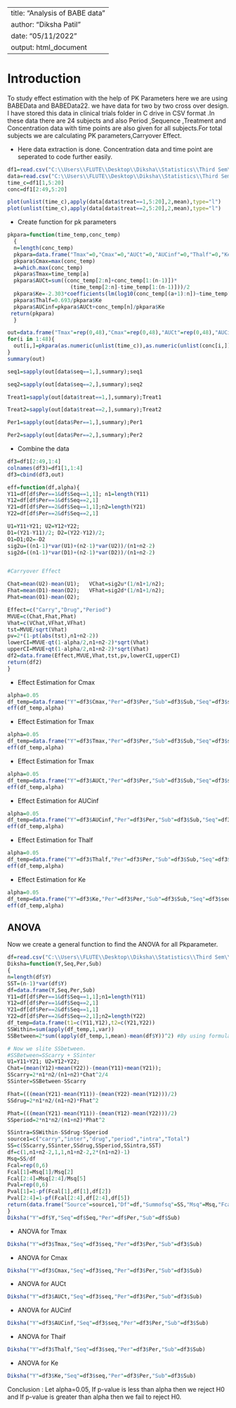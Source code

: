 -------------------------------------------------------------------------------------------------------------
title: "Analysis of BABE data"
author: "Diksha Patil"
date: "05/11/2022"
output: html_document
-------------------------------------------------------------------------------------------------
# Introduction
  To study effect estimation with the help of PK Parameters here we are using BABEData and BABEData22.
  we have data for two by two cross over design. I have stored this data  in clinical trials folder in C drive in CSV format .In these data there are 24 subjects and also Period ,Sequence ,Treatment and Concentration data with time points are also given for all subjects.For total subjects we are calculating PK parameters,Carryover Effect.
   
* 
  Here data extraction is done. Concentration data and time point are seperated to code further easily.
```{r}
df1=read.csv("C:\\Users\\FLUTE\\Desktop\\Diksha\\Statistics\\Third Sem\\ST 306\\MCP\\Clinical Trials\\BABEData.csv",header = F)
data=read.csv("C:\\Users\\FLUTE\\Desktop\\Diksha\\Statistics\\Third Sem\\ST 306\\MCP\\Clinical Trials\\BABEData.csv")
time_c=df1[1,5:20]
conc=df1[2:49,5:20]
```

```{r}
plot(unlist(time_c),apply(data[data$treat==1,5:20],2,mean),type="l")
plot(unlist(time_c),apply(data[data$treat==2,5:20],2,mean),type="l")

```
* Create function for pk parameters 
```{r}
pkpara=function(time_temp,conc_temp)
  {
  n=length(conc_temp)
  pkpara=data.frame("Tmax"=0,"Cmax"=0,"AUCt"=0,"AUCinf"=0,"Thalf"=0,"Ke"=0)
  pkpara$Cmax=max(conc_temp)
  a=which.max(conc_temp)
  pkpara$Tmax=time_temp[a]
  pkpara$AUCt=sum((conc_temp[2:n]+conc_temp[1:(n-1)])*
                    (time_temp[2:n]-time_temp[1:(n-1)]))/2
  pkpara$Ke=-2.303*coefficients(lm(log10(conc_temp[(a+1):n])~time_temp[(a+1):n]))[2]
  pkpara$Thalf=0.693/pkpara$Ke
  pkpara$AUCinf=pkpara$AUCt+conc_temp[n]/pkpara$Ke
 return(pkpara)
  }
```


```{r}
out=data.frame("Tmax"=rep(0,48),"Cmax"=rep(0,48),"AUCt"=rep(0,48),"AUCinf"=rep(0,48),"Thalf"=rep(0,48),"Ke"=rep(0,48))
for(i in 1:48){
  out[i,]=pkpara(as.numeric(unlist(time_c)),as.numeric(unlist(conc[i,])))
}
summary(out)
```
```{r}
seq1=sapply(out[data$seq==1,],summary);seq1

```
```{r}
seq2=sapply(out[data$seq==2,],summary);seq2
```
```{r}
Treat1=sapply(out[data$treat==1,],summary);Treat1
```
```{r}
Treat2=sapply(out[data$treat==2,],summary);Treat2
```
```{r}
Per1=sapply(out[data$Per==1,],summary);Per1
```
```{r}
Per2=sapply(out[data$Per==2,],summary);Per2
```
* Combine the data
```{r}
df3=df1[2:49,1:4]
colnames(df3)=df1[1,1:4]
df3=cbind(df3,out)
```

```{r}

eff=function(df,alpha){
Y11=df[df$Per==1&df$Seq==1,1]; n1=length(Y11)
Y12=df[df$Per==1&df$Seq==2,1]
Y21=df[df$Per==2&df$Seq==1,1];n2=length(Y21)
Y22=df[df$Per==2&df$Seq==2,1]

U1=Y11+Y21; U2=Y12+Y22;
D1=(Y21-Y11)/2; D2=(Y22-Y12)/2;
O1=D1;O2=-D2
sig2u=((n1-1)*var(U1)+(n2-1)*var(U2))/(n1+n2-2)
sig2d=((n1-1)*var(D1)+(n2-1)*var(D2))/(n1+n2-2)


#Carryover Effect

Chat=mean(U2)-mean(U1);   VChat=sig2u*(1/n1+1/n2);
Fhat=mean(D1)-mean(D2);   VFhat=sig2d*(1/n1+1/n2);
Phat=mean(O1)-mean(O2);

Effect=c("Carry","Drug","Period")
MVUE=c(Chat,Fhat,Phat)
Vhat=c(VChat,VFhat,VFhat)
tst=MVUE/sqrt(Vhat)
pv=2*(1-pt(abs(tst),n1+n2-2))
lowerCI=MVUE-qt(1-alpha/2,n1+n2-2)*sqrt(Vhat)
upperCI=MVUE+qt(1-alpha/2,n1+n2-2)*sqrt(Vhat)
df2=data.frame(Effect,MVUE,Vhat,tst,pv,lowerCI,upperCI)
return(df2)
}
```
* Effect Estimation for Cmax
```{r}
alpha=0.05
df_temp=data.frame("Y"=df3$Cmax,"Per"=df3$Per,"Sub"=df3$Sub,"Seq"=df3$seq)
eff(df_temp,alpha)
```
* Effect Estimation for Tmax
```{r}
alpha=0.05
df_temp=data.frame("Y"=df3$Tmax,"Per"=df3$Per,"Sub"=df3$Sub,"Seq"=df3$seq)
eff(df_temp,alpha)

```
* Effect Estimation for Tmax
```{r}
alpha=0.05
df_temp=data.frame("Y"=df3$AUCt,"Per"=df3$Per,"Sub"=df3$Sub,"Seq"=df3$seq)
eff(df_temp,alpha)
```
* Effect Estimation for AUCinf
```{r}
alpha=0.05
df_temp=data.frame("Y"=df3$AUCinf,"Per"=df3$Per,"Sub"=df3$Sub,"Seq"=df3$seq)
eff(df_temp,alpha)
```
* Effect Estimation for Thalf
```{r}
alpha=0.05
df_temp=data.frame("Y"=df3$Thalf,"Per"=df3$Per,"Sub"=df3$Sub,"Seq"=df3$seq)
eff(df_temp,alpha)
```
* Effect Estimation for Ke
```{r}
alpha=0.05
df_temp=data.frame("Y"=df3$Ke,"Per"=df3$Per,"Sub"=df3$Sub,"Seq"=df3$seq)
eff(df_temp,alpha)
```
## ANOVA
  Now we create a general function to find the ANOVA for all Pkparameter.
```{r}
df=read.csv("C:\\Users\\FLUTE\\Desktop\\Diksha\\Statistics\\Third Sem\\ST 306\\MCP\\Clinical Trials\\BABEData22.csv")
Diksha=function(Y,Seq,Per,Sub)
{
n=length(df$Y)
SST=(n-1)*var(df$Y)
df=data.frame(Y,Seq,Per,Sub)
Y11=df[df$Per==1&df$Seq==1,1];n1=length(Y11)
Y12=df[df$Per==1&df$Seq==2,1]
Y21=df[df$Per==2&df$Seq==1,1]
Y22=df[df$Per==2&df$Seq==2,1];n2=length(Y22)
df_temp=data.frame(t1=c(Y11,Y12),t2=c(Y21,Y22))
SSWithin=sum(apply(df_temp,1,var))
SSBetween=2*sum((apply(df_temp,1,mean)-mean(df$Y))^2) #By using formula

# Now we slite SSbetween.
#SSBetween=SScarry + SSinter
U1=Y11+Y21; U2=Y12+Y22;
Chat=(mean(Y12)+mean(Y22))-(mean(Y11)+mean(Y21));
SScarry=2*n1*n2/(n1+n2)*Chat^2/4
SSinter=SSBetween-SScarry

Fhat=(((mean(Y21)-mean(Y11))-(mean(Y22)-mean(Y12)))/2)
SSdrug=2*n1*n2/(n1+n2)*Fhat^2

Phat=(((mean(Y21)-mean(Y11))-(mean(Y12)-mean(Y22)))/2)
SSperiod=2*n1*n2/(n1+n2)*Phat^2

SSintra=SSWithin-SSdrug-SSperiod
source1=c("carry","inter","drug","period","intra","Total")
SS=c(SScarry,SSinter,SSdrug,SSperiod,SSintra,SST)
df=c(1,n1+n2-2,1,1,n1+n2-2,2*(n1+n2)-1)
Msq=SS/df
Fcal=rep(0,6)
Fcal[1]=Msq[1]/Msq[2]
Fcal[2:4]=Msq[2:4]/Msq[5]
Pval=rep(0,6)
Pval[1]=1-pf(Fcal[1],df[1],df[2])
Pval[2:4]=1-pf(Fcal[2:4],df[2:4],df[5])
return(data.frame("Source"=source1,"Df"=df,"Summofsq"=SS,"Msq"=Msq,"Fcal"=Fcal,"Pvalue"=Pval))
}
Diksha("Y"=df$Y,"Seq"=df$Seq,"Per"=df$Per,"Sub"=df$Sub)

```
* ANOVA for Tmax
```{r}
Diksha("Y"=df3$Tmax,"Seq"=df3$seq,"Per"=df3$Per,"Sub"=df3$Sub)
```
* ANOVA for Cmax

```{r}
Diksha("Y"=df3$Cmax,"Seq"=df3$seq,"Per"=df3$Per,"Sub"=df3$Sub)
```
* ANOVA for AUCt
```{r}
Diksha("Y"=df3$AUCt,"Seq"=df3$seq,"Per"=df3$Per,"Sub"=df3$Sub)
```
* ANOVA for AUCinf
```{r}
Diksha("Y"=df3$AUCinf,"Seq"=df3$seq,"Per"=df3$Per,"Sub"=df3$Sub)
```
* ANOVA for Thaif
```{r}
Diksha("Y"=df3$Thalf,"Seq"=df3$seq,"Per"=df3$Per,"Sub"=df3$Sub)
```
* ANOVA for Ke
```{r}
Diksha("Y"=df3$Ke,"Seq"=df3$seq,"Per"=df3$Per,"Sub"=df3$Sub)
```

Conclusion : Let alpha=0.05, 
If p-value is less than alpha then we reject H0 and If p-value is greater than alpha then we fail to reject H0.
